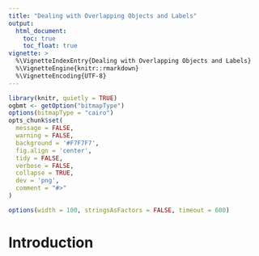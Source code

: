 ```yaml
---
title: "Dealing with Overlapping Objects and Labels"
output: 
  html_document:
    toc: true
    toc_float: true
vignette: >
  %\VignetteIndexEntry{Dealing with Overlapping Objects and Labels}
  %\VignetteEngine{knitr::rmarkdown}
  %\VignetteEncoding{UTF-8}
---
```


```r
library(knitr, quietly = TRUE)
ogbmt <- getOption("bitmapType")
options(bitmapType = "cairo")
opts_chunk$set(
  message = FALSE, 
  warning = FALSE, 
  background = '#F7F7F7', 
  fig.align = 'center', 
  tidy = FALSE, 
  verbose = FALSE,
  collapse = TRUE,
  dev = 'png',
  comment = "#>"
)

options(width = 100, stringsAsFactors = FALSE, timeout = 600)
```

# Introduction


